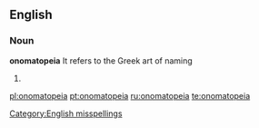==English==

===Noun===
'''onomatopeia'''
It refers to the Greek art of naming

# {{misspelling of|onomatopoeia}}

[[Category:English misspellings]]

[[pl:onomatopeia]]
[[pt:onomatopeia]]
[[ru:onomatopeia]]
[[te:onomatopeia]]